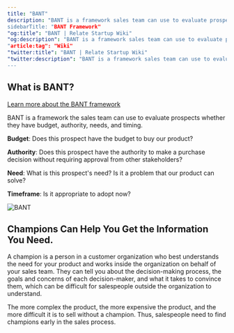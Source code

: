 ```yaml
---
title: "BANT"
description: "BANT is a framework sales team can use to evaluate prospects whether they have budget, authority, needs and timing.”
sidebarTitle: "BANT Framework"
"og:title": "BANT | Relate Startup Wiki"
"og:description": "BANT is a framework sales team can use to evaluate prospects whether they have budget, authority, needs and timing.”
"article:tag": "Wiki"
"twitter:title": "BANT | Relate Startup Wiki"
"twitter:description": "BANT is a framework sales team can use to evaluate prospects whether they have budget, authority, needs and timing.”
---
```


## What is BANT?

<Tip>[Learn more about the BANT framework](https://www.relate.so/blog/what-is-bant/)</Tip>

BANT is a framework the sales team can use to evaluate prospects whether they have budget, authority, needs, and timing.

**Budget**: Does this prospect have the budget to buy our product?

**Authority**: Does this prospect have the authority to make a purchase decision without requiring approval from other stakeholders?

**Need**: What is this prospect's need? Is it a problem that our product can solve?

**Timeframe**: Is it appropriate to adopt now?

![BANT](/docs/images/wiki/bant.png)

## Champions Can Help You Get the Information You Need.

A champion is a person in a customer organization who best understands the need for your product and works inside the organization on behalf of your sales team. They can tell you about the decision-making process, the goals and concerns of each decision-maker, and what it takes to convince them, which can be difficult for salespeople outside the organization to understand. 

The more complex the product, the more expensive the product, and the more difficult it is to sell without a champion. Thus, salespeople need to find champions early in the sales process.